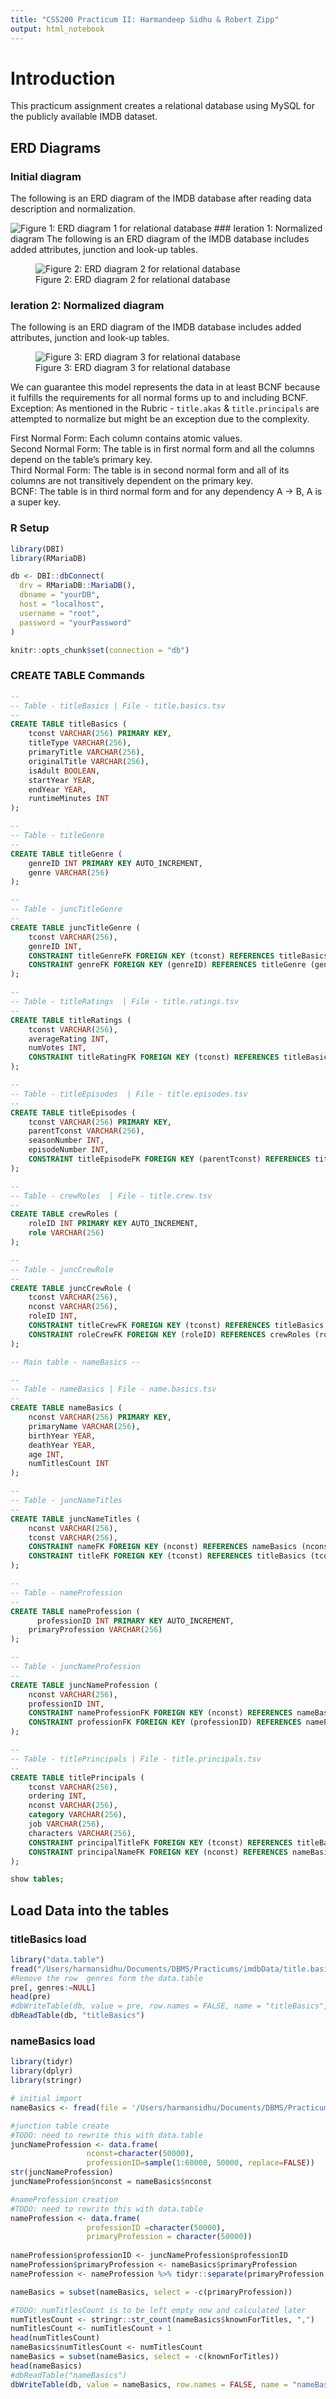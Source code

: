 ```yaml
---
title: "CS5200 Practicum II: Harmandeep Sidhu & Robert Zipp"
output: html_notebook
---
```


# Introduction

This practicum assignment creates a relational database using MySQL for the publicly available IMDB dataset. 

## ERD Diagrams

### Initial diagram
The following is an ERD diagram of the IMDB database after reading data description and normalization. 

![Figure 1: ERD diagram 1 for relational database](ERD.png)
### Ieration 1: Normalized diagram
The following is an ERD diagram of the IMDB database includes added attributes, junction and look-up tables. 

![Figure 2: ERD diagram 2 for relational database](Updated ERD.jpeg)

### Ieration 2: Normalized diagram
The following is an ERD diagram of the IMDB database includes added attributes, junction and look-up tables. 

![Figure 3: ERD diagram 3 for relational database](Final ERD.png)

We can guarantee this model represents the data in at least BCNF because it fulfills the requirements for all normal forms up to and including BCNF.
Exception: As mentioned in the Rubric - ```title.akas``` & ```title.principals``` are attempted to normalize but might be an exception due to the complexity.

First Normal Form: Each column contains atomic values.  
Second Normal Form: The table is in first normal form and all the columns depend on the table's primary key.  
Third Normal Form: The table is in second normal form and all of its columns are not transitively dependent on the primary key.  
BCNF: The table is in third normal form and for any dependency A -> B, A is a super key.

### R Setup

```r

library(DBI)
library(RMariaDB)

db <- DBI::dbConnect(
  drv = RMariaDB::MariaDB(),
  dbname = "yourDB",
  host = "localhost",
  username = "root",
  password = "yourPassword"
)

knitr::opts_chunk$set(connection = "db")

```



### CREATE TABLE Commands

```sql
--
-- Table - titleBasics | File - title.basics.tsv
--
CREATE TABLE titleBasics (
    tconst VARCHAR(256) PRIMARY KEY,
    titleType VARCHAR(256),
    primaryTitle VARCHAR(256),
    originalTitle VARCHAR(256),
    isAdult BOOLEAN,
    startYear YEAR,
    endYear YEAR,
    runtimeMinutes INT
);

```

```sql
--
-- Table - titleGenre
--
CREATE TABLE titleGenre (
	genreID INT PRIMARY KEY AUTO_INCREMENT,
    genre VARCHAR(256)
);

```

```sql
--
-- Table - juncTitleGenre 
--
CREATE TABLE juncTitleGenre (
	tconst VARCHAR(256),
    genreID INT,
    CONSTRAINT titleGenreFK FOREIGN KEY (tconst) REFERENCES titleBasics (tconst),
    CONSTRAINT genreFK FOREIGN KEY (genreID) REFERENCES titleGenre (genreID)
);

```

```sql
--
-- Table - titleRatings  | File - title.ratings.tsv
--
CREATE TABLE titleRatings (
	tconst VARCHAR(256),
    averageRating INT,
    numVotes INT,
    CONSTRAINT titleRatingFK FOREIGN KEY (tconst) REFERENCES titleBasics (tconst)
);

```

```sql
--
-- Table - titleEpisodes  | File - title.episodes.tsv
--
CREATE TABLE titleEpisodes (
	tconst VARCHAR(256) PRIMARY KEY,
    parentTconst VARCHAR(256),
    seasonNumber INT,
    episodeNumber INT,
    CONSTRAINT titleEpisodeFK FOREIGN KEY (parentTconst) REFERENCES titleBasics (tconst)
);

```

```sql
--
-- Table - crewRoles  | File - title.crew.tsv
--
CREATE TABLE crewRoles (
	roleID INT PRIMARY KEY AUTO_INCREMENT,
    role VARCHAR(256)
);
```

```sql
--
-- Table - juncCrewRole 
--
CREATE TABLE juncCrewRole (
	tconst VARCHAR(256),
    nconst VARCHAR(256),
    roleID INT,
    CONSTRAINT titleCrewFK FOREIGN KEY (tconst) REFERENCES titleBasics (tconst),
    CONSTRAINT roleCrewFK FOREIGN KEY (roleID) REFERENCES crewRoles (roleID)
);
```

```sql
-- Main table - nameBasics --

--
-- Table - nameBasics | File - name.basics.tsv
--
CREATE TABLE nameBasics (
	nconst VARCHAR(256) PRIMARY KEY,
	primaryName VARCHAR(256),
    birthYear YEAR,
    deathYear YEAR,
    age INT,
    numTitlesCount INT
);
```

```sql
--
-- Table - juncNameTitles
--
CREATE TABLE juncNameTitles (
	nconst VARCHAR(256),
    tconst VARCHAR(256),
    CONSTRAINT nameFK FOREIGN KEY (nconst) REFERENCES nameBasics (nconst),
    CONSTRAINT titleFK FOREIGN KEY (tconst) REFERENCES titleBasics (tconst)
);
```

```sql
--
-- Table - nameProfession
--
CREATE TABLE nameProfession (
	  professionID INT PRIMARY KEY AUTO_INCREMENT,
    primaryProfession VARCHAR(256)
);

```

```sql
--
-- Table - juncNameProfession
--
CREATE TABLE juncNameProfession (
	nconst VARCHAR(256),
    professionID INT,
    CONSTRAINT nameProfessionFK FOREIGN KEY (nconst) REFERENCES nameBasics (nconst),
    CONSTRAINT professionFK FOREIGN KEY (professionID) REFERENCES nameProfession (professionID)
);
```

```sql
--
-- Table - titlePrincipals | File - title.principals.tsv
--
CREATE TABLE titlePrincipals (
	tconst VARCHAR(256),
    ordering INT,
    nconst VARCHAR(256),
    category VARCHAR(256),
    job VARCHAR(256),
    characters VARCHAR(256),
    CONSTRAINT principalTitleFK FOREIGN KEY (tconst) REFERENCES titleBasics (tconst),
    CONSTRAINT principalNameFK FOREIGN KEY (nconst) REFERENCES nameBasics (nconst)
);
```

```sql
show tables;
```
## Load Data into the tables

### titleBasics load
``` r
library("data.table")
fread("/Users/harmansidhu/Documents/DBMS/Practicums/imdbData/title.basics.tsv", sep = "\t", header= TRUE, na.strings="\\N", nrows=50000)-> pre
#Remove the row  genres form the data.table
pre[, genres:=NULL]
head(pre)
#dbWriteTable(db, value = pre, row.names = FALSE, name = "titleBasics", append = FALSE)
dbReadTable(db, "titleBasics")
```
### nameBasics load

```r

	
library(tidyr)
library(dplyr)
library(stringr)

# initial import
nameBasics <- fread(file = '/Users/harmansidhu/Documents/DBMS/Practicums/imdbData/name.basics.tsv', sep = "\t", header= TRUE, na.strings="\\N", nrows=50000) 

#junction table create
#TODO: need to rewrite this with data.table
juncNameProfession <- data.frame(
                 nconst=character(50000), 
                 professionID=sample(1:60000, 50000, replace=FALSE))
str(juncNameProfession)
juncNameProfession$nconst = nameBasics$nconst

#nameProfession creation
#TODO: need to rewrite this with data.table
nameProfession <- data.frame(
                 professionID =character(50000), 
                 primaryProfession = character(50000))
                
nameProfession$professionID <- juncNameProfession$professionID
nameProfession$primaryProfession <- nameBasics$primaryProfession
nameProfession <- nameProfession %>% tidyr::separate(primaryProfession, into = c("primaryProfession", "primaryProf1", "primaryProf2"))

nameBasics = subset(nameBasics, select = -c(primaryProfession))

#TODO: numTitlesCount is to be left empty now and calculated later
numTitlesCount <- stringr::str_count(nameBasics$knownForTitles, ",")
numTitlesCount <- numTitlesCount + 1
head(numTitlesCount)
nameBasics$numTitlesCount <- numTitlesCount
nameBasics = subset(nameBasics, select = -c(knownForTitles))
head(nameBasics)
#dbReadTable("nameBasics")
dbWriteTable(db, value = nameBasics, row.names = FALSE, name = "nameBasics", append = TRUE)
```


